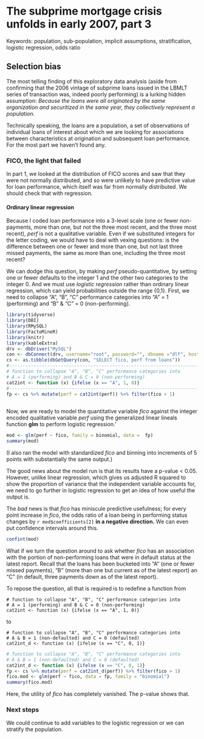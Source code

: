 # The subprime mortgage crisis unfolds in early 2007, part 3

Keywords: population, sub-population, implicit assumptions, stratification, logistic regression, odds ratio

## Selection bias

The most telling finding of this exploratory data analysis (aside from confirming that the 2006 vintage of subprime loans issued in the LBMLT series of transaction was, indeed poorly performing) is a lurking hidden assumption: *Because the loans were all originated by the same organization and securitized in the same year, they collectively represent a population.*

Technically speaking, the loans are a population, a set of observations of individual loans of interest about which we are looking for associations between characteristics at origination and subsequent loan performance. For the most part we haven't found any.

### FICO, the light that failed

In part 1, we looked at the distribution of FICO scores and saw that they were not normally distributed, and so were unlikely to have predictive value for loan performance, which itself was far from normally distributed. We should check that with regression.

#### Ordinary linear regression

Because I coded loan performance into a 3-level scale (one or fewer non-payments, more than one, but not the three most recent, and the three most recent), *perf* is not a qualitative variable. Even if we substituted integers for the letter coding, we would have to deal with vexing questions: is the difference between one or fewer and more than one, but not last three missed payments, the same as more than one, including the three most recent?

We can dodge this question, by making *perf* pseudo-quantitative, by setting one or fewer defaults to the integer 1 and the other two categories to the integer 0. And we must use *logistic regression* rather than ordinary linear regression, which can yield probabilities outside the range {0,1}. First, we need to collapse "A", "B", "C" performance categories into "A" = 1 (performing) and "B" & "C" = 0 (non-performing).

```r
library(tidyverse)
library(DBI)
library(RMySQL)
library(FactoMineR)
library(knitr)
library(kableExtra)
drv <- dbDriver("MySQL")
con <- dbConnect(drv, username="root", password="", dbname ="dlf", host="localhost")
cs <- as.tibble(dbGetQuery(con, "SELECT fico, perf from loans"))
#-----------------------------------------------------------------------------
# function to collapse "A", "B", "C" performance categories into
# A = 1 (performing) and B & C = 0 (non-performing)
cat2int <- function (x) {ifelse (x == "A", 1, 0)}
#-----------------------------------------------------------------------------
fp <- cs %>% mutate(perf = cat2int(perf)) %>% filter(fico > 1)
 
```

Now, we are ready to model the quantitative variable *fico* against the integer encoded qualitative variable *perf* using the generalized linear lineals function **glm** to perform logistic regression.'

```r
mod <- glm(perf ~ fico, family = binomial, data =  fp)
summary(mod)
``` 

(I also ran the model with standardized *fico* and binning into increments of 5 points with substantially the same output.)

The good news about the model run is that its results have a p-value < 0.05. However, unlike linear regression, which gives us adjusted R squared to show the proportion of variance that the independent variable accounts for, we need to go further in logistic regression to get an idea of how useful the output is.

The *bad* news is that *fico* has miniscule predictive usefulness; for every point increase in *fico*, the odds ratio of a loan being in performing status changes by `r mod$coefficients[2]` **in a negative direction.** We can even put confidence intervals around this.

```r
confint(mod)
``` 

What if we turn the question around to ask whether *fico* has an association with the portion of non-performing loans that were in default status at the latest report. Recall that the loans has been bucketed into "A" (one or fewer missed payments), "B" (more than one but current as of the latest report) an "C" (in default, three payments down as of the latest report).

To repose the question, all that is required is to redefine a function from

    # function to collapse "A", "B", "C" performance categories into
    # A = 1 (performing) and B & C = 0 (non-performing)
    cat2int <- function (x) {ifelse (x == "A", 1, 0)}

to

    # function to collapse "A", "B", "C" performance categories into
    # A & B = 1 (non-defaulted) and C = 0 (defaulted)
    cat2int_d <- function (x) {ifelse (x == "C", 0, 1)}
    
```r
# function to collapse "A", "B", "C" performance categories into
# A & B = 1 (non-defaulted) and C = 0 (defaulted)
cat2int_d <- function (x) {ifelse (x == "C", 0, 1)}
fp <- cs %>% mutate(perf = cat2int_d(perf)) %>% filter(fico > 1)
fico.mod <- glm(perf ~ fico, data = fp, family = "binomial")
summary(fico.mod)
``` 

Here, the utility of *fico* has completely vanished. The p-value shows that.

### Next steps

We could continue to add variables to the logistic regression or we can stratify the population.
